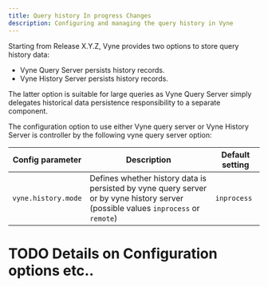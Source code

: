 ```yaml
---
title: Query history In progress Changes
description: Configuring and managing the query history in Vyne
---
```



Starting from Release X.Y.Z, Vyne provides two options to store query history data:

* Vyne Query Server persists history records.
* Vyne History Server persists history records.

The latter option is suitable for large queries as Vyne Query Server simply delegates historical data persistence responsibility to a separate component.

The configuration option to use either Vyne query server or Vyne History Server is controller by the following vyne query server option:

| Config parameter                | Description                                                                                        | Default setting             |
|---------------------------------|----------------------------------------------------------------------------------------------------|-----------------------------|
| `vyne.history.mode`             | Defines whether history data is persisted by vyne query server or by vyne history server (possible values `inprocess` or `remote`)         | `inprocess` |



# TODO Details on Configuration options etc..
